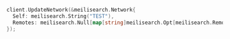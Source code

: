 <CodeGroup>

```go Go
client.UpdateNetwork(&meilisearch.Network{
  Self: meilisearch.String("TEST"),
  Remotes: meilisearch.Null[map[string]meilisearch.Opt[meilisearch.Remote]](),
});
```
</CodeGroup>